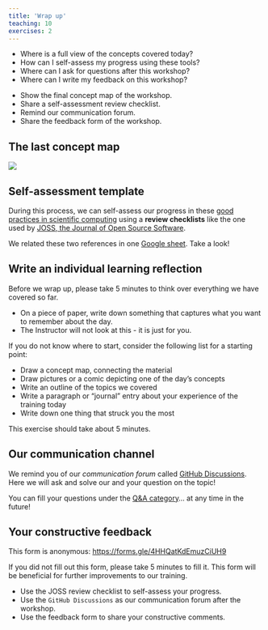```yaml
---
title: 'Wrap up'
teaching: 10
exercises: 2
---
```


:::::::::::::::::::::::::::::::::::::: questions 

- Where is a full view of the concepts covered today?
- How can I self-assess my progress using these tools?
- Where can I ask for questions after this workshop?
- Where can I write my feedback on this workshop?

::::::::::::::::::::::::::::::::::::::::::::::::

::::::::::::::::::::::::::::::::::::: objectives

- Show the final concept map of the workshop.
- Share a self-assessment review checklist.
- Remind our communication forum.
- Share the feedback form of the workshop.

::::::::::::::::::::::::::::::::::::::::::::::::

## The last concept map

![](fig/concept-map-00.png)

## Self-assessment template

During this process, we can self-assess our progress in these [good practices in scientific computing]([Wilson et al. 2017](https://journals.plos.org/ploscompbiol/article?id=10.1371/journal.pcbi.1005510)) using a __review checklists__ like the one used by [JOSS, the Journal of Open Source Software](https://joss.readthedocs.io/en/latest/review_checklist.html).

:::callout

We related these two references in one [Google sheet](https://docs.google.com/spreadsheets/d/1dsGg9RoD3yCEfgHAr0ARQ-nJ1RWSeCEXcycGk7dFRKs/edit?usp=sharing). Take a look!

:::

## Write an individual learning reflection

Before we wrap up, please take 5 minutes to think over everything we have covered so far. 

- On a piece of paper, write down something that captures what you want to remember about the day. 
- The Instructor will not look at this - it is just for you.
 
If you do not know where to start, consider the following list for a starting point:

- Draw a concept map, connecting the material
- Draw pictures or a comic depicting one of the day's concepts
- Write an outline of the topics we covered
- Write a paragraph or "journal" entry about your experience of the training today
- Write down one thing that struck you the most

This exercise should take about 5 minutes.


## Our communication channel

:::checklist

We remind you of our _communication forum_ called [GitHub Discussions](https://github.com/epiverse-trace/research-compendium/discussions). Here we will ask and solve our and your question on the topic!

You can fill your questions under the [Q&A category](https://github.com/epiverse-trace/research-compendium/discussions/categories/q-a)... at any time in the future!

:::

## Your constructive feedback

This form is anonymous: <https://forms.gle/4HHQatKdEmuzCiUH9>

If you did not fill out this form, please take 5 minutes to fill it. This form will be beneficial for further improvements to our training.

::::::::::::::::::::::::::::::::::::: keypoints 

- Use the JOSS review checklist to self-assess your progress.
- Use the `GitHub Discussions` as our communication forum after the workshop.
- Use the feedback form to share your constructive comments.

::::::::::::::::::::::::::::::::::::::::::::::::

